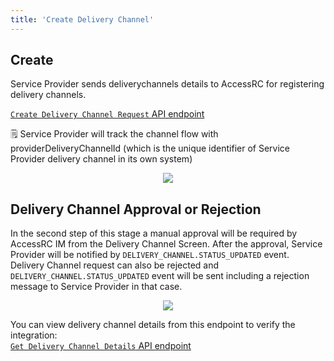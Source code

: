 ```yaml
---
title: 'Create Delivery Channel'
---
```


## Create

Service Provider sends deliverychannels details to AccessRC for registering delivery channels.

[`Create Delivery Channel Request` API endpoint](../../api-reference/endpoint/delivery_channel_create)

<Note>🗒️ Service Provider will track the channel flow with providerDeliveryChannelId (which is the unique identifier of Service Provider delivery channel in its own system) </Note>

<p align="center">
  <img src="/images/create_delivery_channel.svg" />
</p>

## Delivery Channel Approval or Rejection

In the second step of this stage a manual approval will be required by AccessRC IM from the Delivery Channel Screen. After the approval, Service Provider will be notified by `DELIVERY_CHANNEL.STATUS_UPDATED` event. Delivery Channel request can also be rejected and `DELIVERY_CHANNEL.STATUS_UPDATED` event will be sent including a rejection message to Service Provider in that case.

<p align="center">
  <img src="/images/delivery-channel-approve-reject.svg" />
</p>

<Note>You can view delivery channel details from this endpoint to verify the integration:  
[`Get Delivery Channel Details` API endpoint](../../api-reference/endpoint/delivery_channel_get)</Note>